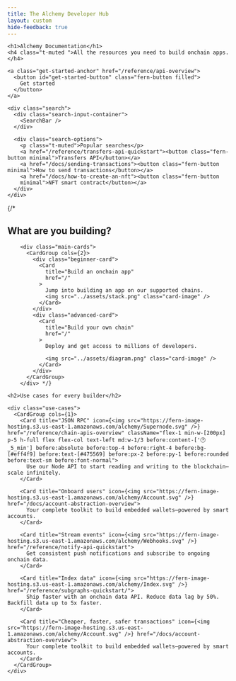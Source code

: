 ```yaml
---
title: The Alchemy Developer Hub
layout: custom
hide-feedback: true
---
```


<style>
  {`
    /* ----- GENERAL LAYOUT ----- */
    .fern-background {
      background-color: rgba(var(--background), 1);
      z-index: 0;
    }

    .fern-header-content {
      #fern-search-button {
        display: none !important;
      }
    }

    /* ----- HERO TITLE BLOCK ----- */
    .hero {
      position: relative;
      text-align: center;
      padding: 6.25rem 0.625rem;
      z-index: 1;
      display: flex;
      align-items: center;
      flex-direction: column;
      justify-content: center;

      @media (min-width: 768px) {
        padding: 6.25rem 1.25rem;
      }

      h1 {
        font-size: 2.5rem;
        line-height: 2.75rem;
        font-weight: 400;
        color: var(--grayscale-12);
        margin-bottom: 1rem;
        width: fit-content;

        @media (min-width: 768px) {
          font-size: 4rem;
          line-height: 4.4rem;
        }
      }

      h4 {
        color: var(--grayscale-11);
        font-size: 1.5rem;
        line-height: 2.25rem;
        font-weight: 400;
        margin-bottom: 2rem;
        width: fit-content;
      }
    }

    @media (max-width: 768px) {
      .hero {
        padding: 3rem 0.625rem 4rem;

        h1 {
          font-size: 2rem;
          line-height: 2.25rem;
        }

        h4 {
          font-size: 1rem;
          line-height: 1.5rem;
        }
      }
    }

    /* ----- ANIMATED WARPED GRID BACKGROUND ----- */
    .hero-background {
      position: absolute;
      top: 0;
      left: 0;
      right: 0;
      bottom: -15rem;
      z-index: -1;
      opacity: 1;

      /* Linear gradient mask */
      &:before {
        content: "";
        position: absolute;
        top: 0;
        left: 0;
        right: 0;
        bottom: 0;
        background-image: linear-gradient(var(--background) 25%, color-mix(in srgb, var(--background) 0%, transparent) 100%);
        z-index: 1;
        pointer-events: none;
      }

      /* Latitude lines that animate */
      &:after {
        content: "";
        position: absolute;
        top: 0;
        left: 0;
        right: 0;
        bottom: 0;
        background-image: url('https://fern-image-hosting.s3.us-east-1.amazonaws.com/alchemy/alchemy-bg-hor-solid.svg');
        background-size: cover;
        background-position: center bottom;
        background-repeat: no-repeat;
        z-index: -1;
        animation: moveUp 12s linear infinite;
      }

      /* Longitude lines */
      .vertical-bg {
        position: absolute;
        top: 0;
        left: 0;
        right: 0;
        bottom: 0;
        background-image: url('https://fern-image-hosting.s3.us-east-1.amazonaws.com/alchemy/alchemy-bg-vert-solid.svg');
        background-size: cover;
        background-position: center bottom;
        background-repeat: no-repeat;
        z-index: -2;
      }
    }

    :is(.dark) .hero-background {
      &:before {
        background-image: linear-gradient(var(--background) 25%, color-mix(in srgb, var(--background) 70%, transparent) 100%);
      }
    }

    @keyframes moveUp {
      0% {
        transform: translateY(0);
      }
      100% {
        transform: translateY(-25%);
      }
    }

    /* ----- CENTERED SEARCH BAR ----- */
    .search {
      padding: 1.875rem 3.75rem 1.25rem 3.75rem;
      border-radius: 1.5rem !important;
      background-color: var(--accent-a3) !important;
      backdrop-filter: blur(3px) !important;
      align-self: center;
      margin-left: auto;
      margin-right: auto;
      margin-top: 4rem;
      max-width: 62.5rem;
      width: 100%;

      .search-options {
        padding-top: 0.625rem;
        display: flex;
        flex-direction: row;
        justify-content: center;
        align-items: center;

        p {
          padding-right: 0.625rem;
          text-shadow: none !important;
        }

        button {
          color: var(--accent-9) !important;
          font-size: 1rem;
        }
      }

      div.search-input-container > button {
        background-color: var(--accent-1) !important;
        width: 100%;
        svg {
          color: var(--accent-9);
        }
      }
    }

    :is(.dark) {
      .search {
        background-color: rgba(255, 255, 255, 0.10) !important;
      }
    }

    @media (max-width: 768px) {
      .search {
        padding: 1.875rem 1.25rem 1.25rem 1.25rem;
        margin-top: 2rem;
        .search-options {
          gap: 1rem !important;

          p {
            display: none !important;
          }

          button {
            font-size: 0.75rem;
            padding: 0 !important;
          }
        }
      }
    }

    /* ----- GET STARTED BUTTON ----- */
    /* ----- ANIMATIONS CAN BE FOUND IN styles.css ----- */
    #get-started-button {
      padding: 1.25rem 3rem;
      border-radius: 0.47rem !important;
      background-color: var(--grayscale-12) !important;
      transition: box-shadow 0.2s ease-in-out;
      position: relative;
      overflow: hidden;

      p {
        color: var(--grayscale-1) !important;
        font-weight: 600;
        font-size: 0.875rem !important;
        position: relative;
        z-index: 2;
      }

      &:before, &:after {
        content: "";
        position: absolute;
        top: 50%;
        width: 7.5rem;
        height: 7.5rem;
        background-image: url('https://fern-image-hosting.s3.us-east-1.amazonaws.com/alchemy/alchemy-bg-button-blur.png');
        background-size: contain;
        background-repeat: no-repeat;
        background-position: center;
        opacity: 0;
        transition: opacity 0.4s cubic-bezier(0.4, 0, 0.2, 1);
      }

      &:before {
        left: 35%;
        transform: translate(-50%, -50%);
      }

      &:after {
        right: 35%;
        transform: translate(50%, -50%);
      }

      &:hover {
        box-shadow: 0px 0px 1.25rem 0px rgba(81, 103, 255, 0.5);

        &:before {
          opacity: 0.5;
          animation:
            slideBlurLeft 6s cubic-bezier(0.45, 0, 0.55, 1) infinite,
            floatVerticalLeft 4s ease-in-out infinite,
            fadeEdges 6s ease-in-out infinite;
          animation-fill-mode: both;
        }

        &:after {
          opacity: 0.5;
          animation:
            slideBlurRight 6s cubic-bezier(0.45, 0, 0.55, 1) infinite,
            floatVerticalRight 4s ease-in-out infinite,
            fadeEdges 6s ease-in-out infinite;
          animation-delay: 0.5s;
          animation-fill-mode: both;
        }
      }
    }

    :is(.dark) #get-started-button {
      background-color: white !important;

      &:hover {
        &:before {
          opacity: 0.5;
          animation:
            slideBlurLeft 6s cubic-bezier(0.45, 0, 0.55, 1) infinite,
            floatVerticalLeft 4s ease-in-out infinite,
            fadeEdgesDark 6s ease-in-out infinite;
          animation-fill-mode: both;
        }

        &:after {
          opacity: 0.5;
          animation:
            slideBlurRight 6s cubic-bezier(0.45, 0, 0.55, 1) infinite,
            floatVerticalRight 4s ease-in-out infinite,
            fadeEdgesDark 6s ease-in-out infinite;
          animation-delay: 0.5s;
          animation-fill-mode: both;
        }
      }
    }

    /* ----- MAIN CONTENT SECTION ----- */
    .content {
      text-align: center;
      display: flex;
      flex-direction: column;
      justify-content: center;
      align-items: center;
      border-radius: 6.25rem;
      padding: 6.25rem 3.125rem;
      box-shadow: 0px -4.56rem 4.56rem 0px rgba(117, 152, 240, 0.09), 0px -1.125rem 2.5rem 0px rgba(117, 152, 240, 0.10);
      margin-bottom: 0;
      z-index: 2;
      position: relative;
      background-color: var(--background);

      @media (min-width: 1024px) {
        padding: 5.5rem 0;
      }

      @media (max-width: 768px) {
        padding: 6.25rem 0.625rem;
      }

      h2 {
        font-size: 2.5rem;
        line-height: 2.75rem;
        font-weight: 400;
        margin-bottom: 3rem;
        width: fit-content;
      }

      /* ----- MAIN CARDS ----- */
      .main-cards {
        max-width: 62.5rem;
        align-self: center;
        margin-bottom: 10.25rem;

        .fern-card {
          text-align: left;

          img {
            height: 15.375rem;
            object-fit: cover;
            padding-top: 1.25rem;
            align-self: center;
            margin-left: auto;
            margin-right: auto;
          }

          .font-semibold {
            font-size: 1.5rem;
            margin-bottom: 0.625rem;
            font-weight: 500;
          }
        }

        .beginner-card .fern-card {
          .items-start:before {
            content: "Beginner";
            background-color: var(--accent-3);
            color: var(--accent-11);
            padding: 0.25rem 0.5rem;
            border-radius: 0.25rem;
            margin-bottom: 1.25rem;
            font-size: 0.875rem;
            font-weight: 400;
          }
        }

        .advanced-card .fern-card {
          background: linear-gradient(43.83deg, var(--accent-11) 2.24%, var(--accent-12) 118.17%);

          .text-body {
            color: var(--grayscale-1) !important;
          }

          p {
            color: var(--grayscale-4) !important;
            text-shadow: none !important;
          }

          .items-start:before {
            content: "Advanced";
            background-color: var(--accent-3);
            color: var(--accent-11);
            padding: 0.25rem 0.5rem;
            border-radius: 0.25rem;
            margin-bottom: 1.25rem;
            font-size: 0.875rem;
            font-weight: 400;
          }
        }
      }

      /* ----- USE CASES SECTION ----- */
      .use-cases {
        > div {
          display: flex;
          flex-direction: row;
          flex-wrap: wrap;
          justify-content: center;
          align-items: center;
          gap: 2rem 0.625rem;
          padding-bottom: 1.25rem;
          align-self: center;
          padding-left: 1.25rem;
          padding-right: 1.25rem;
          margin-left: auto;
          margin-right: auto;
          max-width: 87.5rem;

          .fern-card {
            flex: 0 1 100%;
            min-width: 12.5rem;
            padding: 1.25rem;
            height: 100%;
            display: flex;
            flex-direction: column;
            text-align: left;

            @media (min-width: 768px) {
              flex: 0 1 calc(33.33% - 0.625rem);
            }

            .t-default.text-base.font-semibold {
              font-weight: 500 !important;
            }

            .t-muted {
              font-size: 0.875rem !important;
            }

            .items-start:before {
              position: absolute;
              top: 0.9375rem;
              right: 0.9375rem;
              content: "🕐 5 min";
              background-color: #eff4f9;
              color: #475569;
              padding: 0.25rem 0.5rem;
              border-radius: 0.25rem;
              margin-bottom: 1.25rem;
              font-size: 0.875rem;
              font-weight: 400;
            }
          }
        }
      }
    }

    @media (max-width: 768px) {
      .content {
        padding: 3.125rem 0.625rem;
        border-radius: 3.125rem;

        h2 {
          font-size: 1.5rem;
          line-height: 1.75rem;
          margin-bottom: 2rem;
        }

        .main-cards {
          margin-bottom: 3.75rem;

          .fern-card {
            padding: 1rem;

            .font-semibold {
              font-size: 1.25rem;
              line-height: 1.5rem;
            }
          }
        }

        .use-cases {
          > div {
            padding-left: 0;
            padding-right: 0;
          }
        }
      }
    }

    /* Hide all anchor links on the homepage */
    [data-radix-popper-content-wrapper]:has(span[id^="radix-"]) {
      display: none !important;
    }
    `}
</style>

<div class="landing">
  <div class="hero">
    <div class="hero-background">
      <div class="vertical-bg" />
    </div>

    <h1>Alchemy Documentation</h1>
    <h4 class="t-muted ">All the resources you need to build onchain apps.</h4>

    <a class="get-started-anchor" href="/reference/api-overview">
      <button id="get-started-button" class="fern-button filled">
        Get started
      </button>
    </a>

    <div class="search">
      <div class="search-input-container">
        <SearchBar />
      </div>

      <div class="search-options">
        <p class="t-muted">Popular searches</p>
        <a href="/reference/transfers-api-quickstart"><button class="fern-button minimal">Transfers API</button></a>
        <a href="/docs/sending-transactions"><button class="fern-button minimal">How to send transactions</button></a>
        <a href="/docs/how-to-create-an-nft"><button class="fern-button
        minimal">NFT smart contract</button></a>
      </div>
    </div>
  </div>

  <div class="content">
    {/* <h2>What are you building?</h2>

        <div class="main-cards">
          <CardGroup cols={2}>
            <div class="beginner-card">
              <Card
                title="Build an onchain app"
                href="/"
              >
                Jump into building an app on our supported chains.
                <img src="../assets/stack.png" class="card-image" />
              </Card>
            </div>
            <div class="advanced-card">
              <Card
                title="Build your own chain"
                href="/"
              >
                Deploy and get access to millions of developers.

                <img src="../assets/diagram.png" class="card-image" />
              </Card>
            </div>
          </CardGroup>
        </div> */}

    <h2>Use cases for every builder</h2>

    <div class="use-cases">
      <CardGroup cols={1}>
        <Card title="JSON RPC" icon={<img src="https://fern-image-hosting.s3.us-east-1.amazonaws.com/alchemy/Supernode.svg" />} href="/reference/chain-apis-overview" className="flex-1 min-w-[200px] p-5 h-full flex flex-col text-left md:w-1/3 before:content-['🕐_5_min'] before:absolute before:top-4 before:right-4 before:bg-[#eff4f9] before:text-[#475569] before:px-2 before:py-1 before:rounded before:text-sm before:font-normal">
          Use our Node API to start reading and writing to the blockchain—scale infinitely.
        </Card>

        <Card title="Onboard users" icon={<img src="https://fern-image-hosting.s3.us-east-1.amazonaws.com/alchemy/Account.svg" />} href="/docs/account-abstraction-overview">
          Your complete toolkit to build embedded wallets—powered by smart accounts.
        </Card>

        <Card title="Stream events" icon={<img src="https://fern-image-hosting.s3.us-east-1.amazonaws.com/alchemy/Webhooks.svg" />} href="/reference/notify-api-quickstart">
          Get consistent push notifications and subscribe to ongoing onchain data.
        </Card>

        <Card title="Index data" icon={<img src="https://fern-image-hosting.s3.us-east-1.amazonaws.com/alchemy/Index.svg" />} href="/reference/subgraphs-quickstart/">
          Ship faster with an onchain data API. Reduce data lag by 50%. Backfill data up to 5x faster.
        </Card>

        <Card title="Cheaper, faster, safer transactions" icon={<img src="https://fern-image-hosting.s3.us-east-1.amazonaws.com/alchemy/Account.svg" />} href="/docs/account-abstraction-overview">
          Your complete toolkit to build embedded wallets—powered by smart accounts.
        </Card>
      </CardGroup>
    </div>
  </div>
</div>
